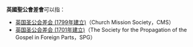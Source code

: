 '''英國聖公會差會'''可以指：
*[[英国圣公会差会_(1799年建立)|英国圣公会差会 (1799年建立)]]（Church Mission Society，CMS）
*[[英国圣公会差会_(1701年建立)|英国圣公会差会 (1701年建立)]]（The Society for the Propagation of the Gospel in Foreign Parts，SPG）

{{Disambig|Cat=组织机构消歧义}}
